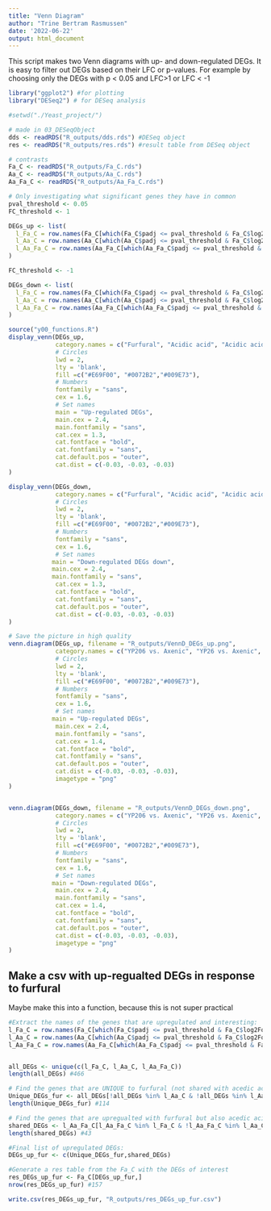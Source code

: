 ```yaml
---
title: "Venn Diagram"
author: "Trine Bertram Rasmussen"
date: '2022-06-22'
output: html_document
---
```


This script makes two Venn diagrams with up- and down-regulated DEGs. 
It is easy to filter out DEGs based on their LFC or p-values. For example by
choosing only the DEGs with p < 0.05 and LFC>1 or LFC < -1

```r

library("ggplot2") #for plotting
library("DESeq2") # for DESeq analysis

#setwd("./Yeast_project/")

# made in 03_DESeqObject
dds <- readRDS("R_outputs/dds.rds") #DESeq object
res <- readRDS("R_outputs/res.rds") #result table from DESeq object

# contrasts
Fa_C <- readRDS("R_outputs/Fa_C.rds")
Aa_C <- readRDS("R_outputs/Aa_C.rds")
Aa_Fa_C <- readRDS("R_outputs/Aa_Fa_C.rds")

```



```r
# Only investigating what significant genes they have in common
pval_threshold <- 0.05
FC_threshold <- 1

DEGs_up <- list(
  l_Fa_C = row.names(Fa_C[which(Fa_C$padj <= pval_threshold & Fa_C$log2FoldChange>FC_threshold ), ]),
  l_Aa_C = row.names(Aa_C[which(Aa_C$padj <= pval_threshold & Fa_C$log2FoldChange>FC_threshold ), ]),
  l_Aa_Fa_C = row.names(Aa_Fa_C[which(Aa_Fa_C$padj <= pval_threshold & Fa_C$log2FoldChange>FC_threshold ), ])
)

FC_threshold <- -1

DEGs_down <- list(
  l_Fa_C = row.names(Fa_C[which(Fa_C$padj <= pval_threshold & Fa_C$log2FoldChange<FC_threshold ), ]),
  l_Aa_C = row.names(Aa_C[which(Aa_C$padj <= pval_threshold & Fa_C$log2FoldChange<FC_threshold ), ]),
  l_Aa_Fa_C = row.names(Aa_Fa_C[which(Aa_Fa_C$padj <= pval_threshold & Fa_C$log2FoldChange<FC_threshold ), ])
)

source("y00_functions.R")
display_venn(DEGs_up,
             category.names = c("Furfural", "Acidic acid", "Acidic acid + furfural"),
             # Circles
             lwd = 2,
             lty = 'blank',
             fill =c("#E69F00", "#0072B2","#009E73"),
             # Numbers
             fontfamily = "sans",
             cex = 1.6,
             # Set names
             main = "Up-regulated DEGs",
             main.cex = 2.4,
             main.fontfamily = "sans",
             cat.cex = 1.3,
             cat.fontface = "bold",
             cat.fontfamily = "sans",
             cat.default.pos = "outer",
             cat.dist = c(-0.03, -0.03, -0.03)
)

display_venn(DEGs_down,
             category.names = c("Furfural", "Acidic acid", "Acidic acid + furfural"),
             # Circles
             lwd = 2,
             lty = 'blank',
             fill =c("#E69F00", "#0072B2","#009E73"),
             # Numbers
             fontfamily = "sans",
             cex = 1.6,
             # Set names
            main = "Down-regulated DEGs down",
            main.cex = 2.4,
            main.fontfamily = "sans",
             cat.cex = 1.3,
             cat.fontface = "bold",
             cat.fontfamily = "sans",
             cat.default.pos = "outer",
             cat.dist = c(-0.03, -0.03, -0.03)
)

```


```r

# Save the picture in high quality
venn.diagram(DEGs_up, filename = "R_outputs/VennD_DEGs_up.png",
             category.names = c("YP206 vs. Axenic", "YP26 vs. Axenic", "NonAxenic vs. Axenic"),
             # Circles
             lwd = 2,
             lty = 'blank',
             fill =c("#E69F00", "#0072B2","#009E73"),
             # Numbers
             fontfamily = "sans",
             cex = 1.6,
             # Set names
            main = "Up-regulated DEGs",
             main.cex = 2.4,
             main.fontfamily = "sans",
             cat.cex = 1.4,
             cat.fontface = "bold",
             cat.fontfamily = "sans",
             cat.default.pos = "outer",
             cat.dist = c(-0.03, -0.03, -0.03),
             imagetype = "png"
)


venn.diagram(DEGs_down, filename = "R_outputs/VennD_DEGs_down.png",
             category.names = c("YP206 vs. Axenic", "YP26 vs. Axenic", "NonAxenic vs. Axenic"),
             # Circles
             lwd = 2,
             lty = 'blank',
             fill =c("#E69F00", "#0072B2","#009E73"),
             # Numbers
             fontfamily = "sans",
             cex = 1.6,
             # Set names
            main = "Down-regulated DEGs",
             main.cex = 2.4,
             main.fontfamily = "sans",
             cat.cex = 1.4,
             cat.fontface = "bold",
             cat.fontfamily = "sans",
             cat.default.pos = "outer",
             cat.dist = c(-0.03, -0.03, -0.03),
             imagetype = "png"
)

```

## Make a csv with up-regualted DEGs in response to furfural

Maybe make this into a function, because this is not super practical

```r
#Extract the names of the genes that are upregulated and interesting: 
l_Fa_C = row.names(Fa_C[which(Fa_C$padj <= pval_threshold & Fa_C$log2FoldChange>FC_threshold ), ])
l_Aa_C = row.names(Aa_C[which(Aa_C$padj <= pval_threshold & Fa_C$log2FoldChange>FC_threshold ), ])
l_Aa_Fa_C = row.names(Aa_Fa_C[which(Aa_Fa_C$padj <= pval_threshold & Fa_C$log2FoldChange>FC_threshold ), ])


all_DEGs <- unique(c(l_Fa_C, l_Aa_C, l_Aa_Fa_C))
length(all_DEGs) #466

# Find the genes that are UNIQUE to furfural (not shared with acedic acid)
Unique_DEGs_fur <- all_DEGs[!all_DEGs %in% l_Aa_C & !all_DEGs %in% l_Aa_Fa_C] 
length(Unique_DEGs_fur) #114

# Find the genes that are upregualted with furfural but also acedic acid
shared_DEGs <- l_Aa_Fa_C[l_Aa_Fa_C %in% l_Fa_C & !l_Aa_Fa_C %in% l_Aa_C]
length(shared_DEGs) #43

#Final list of upregulated DEGs:
DEGs_up_fur <- c(Unique_DEGs_fur,shared_DEGs)

#Generate a res table from the Fa_C with the DEGs of interest
res_DEGs_up_fur <- Fa_C[DEGs_up_fur,]
nrow(res_DEGs_up_fur) #157

write.csv(res_DEGs_up_fur, "R_outputs/res_DEGs_up_fur.csv")

```





